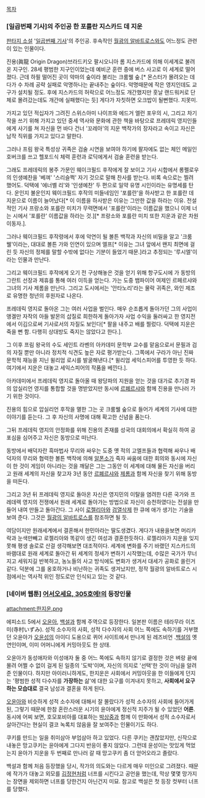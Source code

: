 [[목차]]

=== [일곱번째 기사]의 주인공 한 포를란 지스카드 데 지운 ===
[[판타지 소설]] '[[일곱번째 기사]]'의 주인공. 후속작인 [[월광의 알바트로스]]와도 어느정도 관련이 있는 인물이다.

진용(眞龍 Origin Dragon)브라드키오 팔시오니아 롬 지스카드에 의해 이세계로 불려온 지구인. 28세 평범한 지구인이었는데 예비군 훈련 중에 버스 사고로 이 세계로 떨어졌다. 근데 하필 떨어진 곳이 악마의 숲이라 불리는 크룸웰 숲.[* 몬스터가 몰려오는 데다가 수 차례 공략 실패로 악명하나는 끝내주는 숲이다. 악명때문에 작은 영지인데도 교구가 설치될 정도. 후에 지스카드의 허락으로 어느정도 개간했지만 훗날 랜드워커로 단체로 몰려갔는데도 개간에 실패했다는 듯] 게다가 자칫하면 오크밥이 될뻔했다. 지못미. 

가지고 있던 적십자가 그려진 스위스아미 나이프와 에드거 엘런 포우의 시, 그리고 차기작을 쓰기 위해 가지고 있던 중세 역사와 문화에 관한 책을 바탕으로 프레데릭 영지인들에게 사기를 쳐 자신을 먼 바다 건너 '꼬레아'의 지운 백작가의 장자라고 속이고 자신은 남작 직위를 가지고 있다고 말한다. 

그러나 프림 왕국 특성상 귀족은 검술 시연을 보여야 하기에 팔자에도 없는 체인 메일인 호버크를 쓰고 헬포드식 체력 훈련과 로딕에게서 검술 훈련을 받는다. 

그래도 프레데릭의 봉주 가문인 웨이크필드 후작에게 잘 보이고 기사 시합에서 롱펠로우의 인생예찬을 '베껴' '스리슬쩍' 자기 것으로 말해 찬사를 받는다. 비록 속으로는 찔려 했어도. 덕택에 '에너벨 리'와 '인생예찬' 두 편으로 일약 유명 시인이라는 유명세를 탄다. 
운인지 불운인지 웨이크필드 후작의 미들네임인 '포를란'을 하사받고 한 포를란 데 지운으로 이름이 늘어났다[* 이 이름을 하사받은 이유는 그만한 값을 하라는 이유. 전설적인 기사 프랑소와 포를란 미치가 무력면에서 '포를란'이라는 이름값을 했으니 이제 너는 시에서 '포를란' 이름값을 하라는 것.][* 프랑소와 포를란 미치 또한 지운과 같은 차원이동자.].

그러나 웨이크필드 후작령에서 후에 악연이 될 볼튼 백작과 자신의 비밀을 알고 '크룸웰'이라는, 대대로 볼튼 가와 인연이 있으며 엘프[* 이유는 그녀 앞에서 왠지 최면에 걸린 듯 자신의 정체를 말할 수밖에 없다는 기분이 들었기 때문.]라고 추정되는 '루시엘'이라는 인물과 만난다. 

그리고 웨이크필드 후작에게 오기 전 구상해놓은 것을 얻기 위해 항구도시에 가 동방의 그란트 선장과 제휴를 통해 여러 이득을 얻는다. 가는 도중 뱀파이어 여제인 르페르샤와 그녀의 기사 제롬을 만난다. 그리고 도시에서는 '안타노리'라는 물락 귀족은, 와인 제조로 유명한 청년의 후원자로 나온다.

프레데릭 영지로 돌아온 그는 여러 사업을 벌인다. 매우 순조롭게 돌아가던 그의 사업이 앵겔만 자작의 아들 발몬의 삽질로 희한하게 돌아가자 사업 수익을 둘러싸고 한 영지전에서 이김으로써 기사로서의 자질도 보인다[* 팔을 내주고 배를 찔렀다. 덕택에 지운은 죽을 뻔 함. 다행히 상대방도 죽지는 않았다고 한다.].

그 이후 프림 왕국의 수도 세인트 라벤의 아카데미 문학부 교수를 맡음으로서 문필과 검의 자질 뿐만 아니라 정치적 식견도 높은 자로 평가받는다.
그쪽에서 구라가 아닌 진짜 문학적 재능을 지닌 윌리엄 로시를 발굴해낸다.[* 윌리엄 세익스피어를 투영한 듯 하다. 여기에서 지운은 대놓고 세익스피어의 작품을 베낀다.].

아카데미에서 프레데릭 영지로 돌아올 때 왕당파의 지원을 얻는 것을 대가로 추기경 파의 압실리언 영지를 통합할 것을 명받았지만 동시에 [[르폐르샤]]와 함께 진용을 만나러 가기 위한 것이다.

진용의 힘으로 압실리언 후작을 멸한 그는 곳 크룸웰 숲으로 들어가 세계의 기사에 대한 이야기를 듣는다. 그 후 자신의 사명에 대해 확고한 신념을 품는다.

그뒤 프레데릭 영지의 안정화를 위해 진용의 존재를 성국의 대회의에서 확실히 하여 공포심을 심어주고 자신은 동방으로 떠난다.

동방에서 배덕자란 흑마법사 무리와 싸우는 도중 옛 적의 고엘프들과 협력해 싸우나 배덕자의 무리와 협력한 볼튼 백작에 의해 [[알폰소]]가 죽자 싸움에 대한 회의와 동시에 자신이 한 것이 게임이 아니라는 것을 깨달은 그는 그동안 이 세계에 대해 물든 자신을 버리고 원래 세계의 자신을 찾고자 3년 동안 [[르폐르샤]]와 [[제롬]]과 함께 자신을 찾기 위해 동방을 떠돈다.

그리고 3년 뒤 프레데릭 영지로 돌아온 자신은 영지민의 이탈을 염려한 다른 국가와 프레데렉 영지의 전쟁에서 원래 세계로 돌아가는 방법으로 자신이 승천하였다는 전설을 만들어 내여 만들고 돌아간다. 그 사이 [[로젤리아]]와 [[검열삭제]] 한 큐에 애가 생기는 기술을 보여 준다. 그것은 [[월광의 알바트로스]]를 참조하면 될 듯.

여담이지만 원래세계에서 결혼해서 한민아라는 딸도생겼다. 게다가 내용을보면 머리카락과 눈색만빼고 로젤리아와 똑같이 생긴 여성과 결혼한듯하다. 로젤리아가 지운을 잊지못해 평생 솔로로 산걸 생각해보면 대조적이다. 세계에 변화를 주기 바랬던 지스카드의 바램대로 원래 세계로 돌아간 뒤 세계의 정세가 변하기 시작했는데, 수많은 국가가 무너지고 세워지길 반복하고, 농노들의 사고 방식에도 변화가 생겨서 대세가 공화로 쏠린거같다. 덕분에 그를 옹호하거나 비난하는 귀족도 생겨났지만, 정작 월광의 알바트로스 시점에서는 역사적 위인 정도로만 인식되고 있는 것 같다.

=== [네이버 웹툰] [[어서오세요, 305호에!]]의 등장인물 ===
attachment:한지운.png

에피소드 5에서 [[오윤아(어서오세요, 305호에!)|오윤아]], [[백설]]과 함께 주역으로 등장한다. 일본판 이름은 테라무라 이즈미(寺村いずみ).
성적 소수자의 사회, 성적 다수자의 사회 어느 쪽에도 속하기를 거부했던 오윤아가 [[오윤성]]의 아이디 도용으로 퀴어 사이트에서 만나게 된 레즈비언 .[[백설]]의 옛 연인이며, 이미 어머니에게 커밍아웃도 한 상태.

오윤아가 동성애자와 이성애자 둘 중 어느 쪽에도 속하지 않기로 결정한 것은 벼랑 끝에 몰려 어쩔 수 없이 걸게 된 일종의 '도박'이며, 자신의 의지로 '선택'한 것이 아님을 알려준 인물이다. 하지만 아이러니하게도, 한지운은 사회에서 커밍아웃을 한 이들에게 던지는 '평범한 성적 다수자를 '''가장하는''' 삶'에 대한 요구를 이겨내지 못하고, '''사회에서 요구하는 모습대로''' 결국 남성과 결혼을 하게 된다.

[[오윤아(어서오세요, 305호에!)|오윤아]]와 비슷하게 성적 소수자에 대해서 잘 몰랐다가 성적 소수자의 사회에 들어가게 된, 그렇기 때문에 한참 혼란스러운 시기의 윤아에게 정신적 지주가 될 수 있었던 '''어른'''. 동시에 어찌 보면, 호모포비아를 대표하는 [[박상중]]과 함께 이 만화에서 성적 소수자로서 살아간다는 현실이 결코 녹록치 않음을 잘 보여주는 인물이기도 하다.

쿠키를 만드는 일을 취미삼아 부업삼아 하고 있었다. 다른 쿠키는 괜찮았지만, 신작으로 내놓은 망고쿠키는 윤아에게 그다지 반응이 좋지 않았다. 그런데 윤성이는 맛있게 먹었는지 윤아가 지운을 두 번째로 만나러 갈 때 망고쿠키 좀 더 얻어오라고 졸랐다.

백설과 함께 처음 등장했을 당시, 작가의 의도와는 다르게 매우 미인으로 그려졌다. 때문에 작가가 대놓고 외모를 [[김정현(어서오세요, 305호에!)|김정현]]처럼 너프를 시킨다고 공언을 했는데, 막상 몇몇 망가지는 장면을 제외하면 너프를 당한건지 아닌건지 미묘. 참고로 백설은 첫 등장 컷부터 너프를 당했다.
